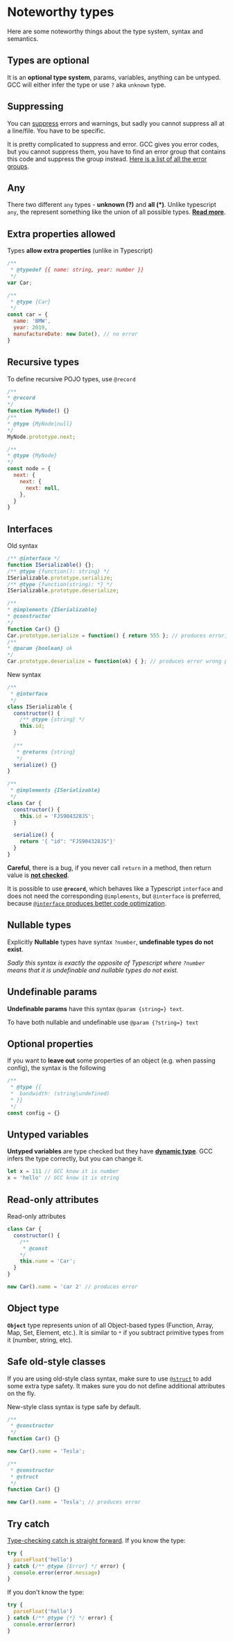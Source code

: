 

# Noteworthy types
Here are some noteworthy things about the type system, syntax and semantics.

## Types are optional
It is an **optional type system**, params, variables, anything can be untyped. GCC will either infer the type or use `?` aka `unknown` type.

## Suppressing
You can [suppress](https://github.com/google/closure-compiler/wiki/Annotating-JavaScript-for-the-Closure-Compiler#suppress-warninggroup1warninggroup2) errors and warnings, but sadly you cannot suppress all at a line/file. You have to be specific.

It is pretty complicated to suppress and error. GCC gives you error codes, but you cannot suppress them, you have to find an error group that contains this code and suppress the group instead. [Here is a list of all the error groups](https://github.com/google/closure-compiler/wiki/@suppress-annotations).

## Any
There two different `any` types - **unknown (?)** and **all (*)**. Unlike typescript `any`, the represent something like the union of all possible types. **[Read more](./any-type)**.

## Extra properties allowed
Types **allow extra properties** (unlike in Typescript)

```js
/**
 * @typedef {{ name: string, year: number }}
 */
var Car;

/**
 * @type {Car}
 */
const car = {
  name: 'BMW',
  year: 2019,
  manufactureDate: new Date(), // no error
}
```

## Recursive types
To define recursive POJO types, use `@record`

```js
/**
* @record
*/
function MyNode() {}
/**
* @type {MyNode|null}
*/
MyNode.prototype.next;

/**
* @type {MyNode}
*/
const node = {
  next: {
    next: {
      next: null,
    },
  }
}
```


## Interfaces

Old syntax

```js
/** @interface */
function ISerializable() {};
/** @type {function(): string} */
ISerializable.prototype.serialize;
/** @type {function(string): *} */
ISerializable.prototype.deserialize;

/**
* @implements {ISerializable}
* @constructor
*/
function Car() {}
Car.prototype.serialize = function() { return 555 }; // produces error, wrong return type
/**
* @param {boolean} ok
*/
Car.prototype.deserialize = function(ok) { }; // produces error wrong param type
```

New syntax

```js
/**
 * @interface
 */
class ISerializable {
  constructor() {
    /** @type {string} */
    this.id;
  }
  
  /**
   * @returns {string}
   */
  serialize() {}
}

/**
 * @implements {ISerializable}
 */
class Car {
  constructor() {
    this.id = 'FJS904328JS';
  }

  serialize() {
    return '{ "id": "FJS904328JS"}'
  }
}

```

**Careful**, there is a bug, if you never call `return` in a method, then return value is [**not checked**](../report).

It is possible to use **`@record`**, which behaves like a Typescript `interface` and does not need the corresponding `@implements`, but `@interface` is preferred, because [`@interface` produces better code optimization](https://github.com/google/closure-compiler/wiki/Structural-Interfaces-in-Closure-Compiler#use-of-interface-is-preferred-to-record-when-possible).


## Nullable types
Explicitly **Nullable** types have syntax `?number`, **undefinable types do not exist**.

*Sadly this syntax is exactly the opposite of Typescript where `?number` means that it is undefinable and nullable types do not exist.*

## Undefinable params
**Undefinable params** have this syntax `@param {string=} text`.

To have both nullable and undefinable use `@param {?string=} text`

## Optional properties
If you want to **leave out** some properties of an object (e.g. when passing config), the syntax is the following

```js
/**
 * @type {{
 *  bandwidth: (string|undefined)
 * }}
 */
const config = {}
```

## Untyped variables
**Untyped variables** are type checked but they have [**dynamic type**](https://github.com/google/closure-compiler/wiki/Types-in-the-Closure-Type-System#declared-versus-inferred-types). GCC infers the type correctly, but you can change it.
```js
let x = 111 // GCC know it is number
x = 'hello' // GCC know it is string
```

## Read-only attributes
Read-only attributes

```js
class Car {
  constructor() {
    /**
     * @const
    */
    this.name = 'Car';
  }
}

new Car().name = 'car 2' // produces error
```

## Object type
**`Object`** type represents union of all Object-based types (Function, Array, Map, Set, Element, etc.). It is similar to `*` if you subtract primitive types from it (number, string, etc).

## Safe old-style classes
If you are using old-style class syntax, make sure to use [`@struct`](https://github.com/google/closure-compiler/wiki/@struct-and-@dict-Annotations) to add some extra type safety. It makes sure you do not define additional attributes on the fly.

New-style class syntax is type safe by default.

```js
/**
 * @constructor
 */
function Car() {}

new Car().name = 'Tesla';
```

```js
/**
 * @constructor
 * @struct
 */
function Car() {}

new Car().name = 'Tesla'; // produces error
```

## Try catch
[Type-checking catch is straight forward](https://github.com/google/closure-compiler/wiki/Annotating-Types#catch-declarations). If you know the type:

```js
try {
  parseFloat('hello')
} catch (/** @type {Error} */ error) {
  console.error(error.message)
}
```
If you don't know the type:
```js
try {
  parseFloat('hello')
} catch (/** @type {*} */ error) {
  console.error(error)
}
```
